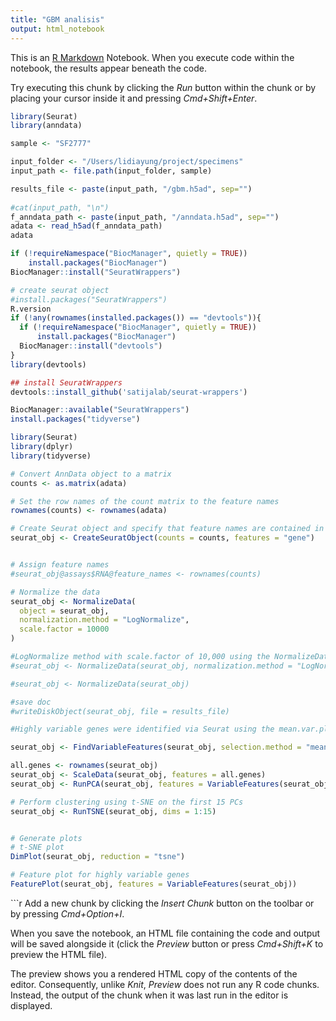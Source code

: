 ```yaml
---
title: "GBM analisis"
output: html_notebook
---
```


This is an [R Markdown](http://rmarkdown.rstudio.com) Notebook. When you execute code within the notebook, the results appear beneath the code. 

Try executing this chunk by clicking the *Run* button within the chunk or by placing your cursor inside it and pressing *Cmd+Shift+Enter*. 

```r
library(Seurat)
library(anndata)

sample <- "SF2777"

input_folder <- "/Users/lidiayung/project/specimens"
input_path <- file.path(input_folder, sample)

results_file <- paste(input_path, "/gbm.h5ad", sep="")
    
#cat(input_path, "\n")
f_anndata_path <- paste(input_path, "/anndata.h5ad", sep="")
adata <- read_h5ad(f_anndata_path)
adata
```
```r
if (!requireNamespace("BiocManager", quietly = TRUE))
    install.packages("BiocManager")
BiocManager::install("SeuratWrappers")

```


```r
# create seurat object
#install.packages("SeuratWrappers")
R.version
if (!any(rownames(installed.packages()) == "devtools")){
  if (!requireNamespace("BiocManager", quietly = TRUE))
      install.packages("BiocManager")
  BiocManager::install("devtools")
}
library(devtools)

## install SeuratWrappers
devtools::install_github('satijalab/seurat-wrappers')

BiocManager::available("SeuratWrappers")
install.packages("tidyverse")
```


```r
library(Seurat)
library(dplyr)
library(tidyverse)

# Convert AnnData object to a matrix
counts <- as.matrix(adata)

# Set the row names of the count matrix to the feature names
rownames(counts) <- rownames(adata)

# Create Seurat object and specify that feature names are contained in the "gene" column
seurat_obj <- CreateSeuratObject(counts = counts, features = "gene")


# Assign feature names
#seurat_obj@assays$RNA@feature_names <- rownames(counts)

# Normalize the data
seurat_obj <- NormalizeData(
  object = seurat_obj,
  normalization.method = "LogNormalize",
  scale.factor = 10000
)
```


```r
#LogNormalize method with scale.factor of 10,000 using the NormalizeData function
#seurat_obj <- NormalizeData(seurat_obj, normalization.method = "LogNormalize", scale.factor = 10000)

#seurat_obj <- NormalizeData(seurat_obj)

#save doc
#writeDiskObject(seurat_obj, file = results_file)

#Highly variable genes were identified via Seurat using the mean.var.plot method with default 

seurat_obj <- FindVariableFeatures(seurat_obj, selection.method = "mean.var.plot")

all.genes <- rownames(seurat_obj)
seurat_obj <- ScaleData(seurat_obj, features = all.genes)
seurat_obj <- RunPCA(seurat_obj, features = VariableFeatures(seurat_obj), npcs = 15)

# Perform clustering using t-SNE on the first 15 PCs
seurat_obj <- RunTSNE(seurat_obj, dims = 1:15)


# Generate plots
# t-SNE plot
DimPlot(seurat_obj, reduction = "tsne")

# Feature plot for highly variable genes
FeaturePlot(seurat_obj, features = VariableFeatures(seurat_obj))
```


```r
Add a new chunk by clicking the *Insert Chunk* button on the toolbar or by pressing *Cmd+Option+I*.

When you save the notebook, an HTML file containing the code and output will be saved alongside it (click the *Preview* button or press *Cmd+Shift+K* to preview the HTML file). 

The preview shows you a rendered HTML copy of the contents of the editor. Consequently, unlike *Knit*, *Preview* does not run any R code chunks. Instead, the output of the chunk when it was last run in the editor is displayed.